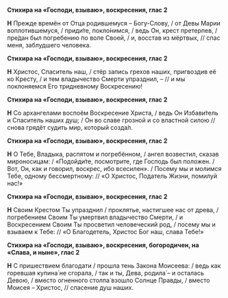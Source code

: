 **Стихира на «Господи, взываю», воскресения, глас 2**

**Н** Прежде времён от Отца родившемуся – Богу-Слову, / от Девы Марии воплотившемуся, / приди́те, покло́нимся, / ведь Он, крест претерпев, / пре́дан был погребению по воле Своей, / и, восстав из мёртвых, // спас меня, заблудшего человека.

**Стихира на «Господи, взываю», воскресения, глас 2**

**Н** Христос, Спаситель наш, / стёр запись грехов наших, пригвоздив её ко Кресту, / и тем владычество Смерти упразднил, – // и мы поклоняемся Его тридневному Воскресению!

**Стихира на «Господи, взываю», воскресения, глас 2**

**Н** Со архангелами воспоём Воскресение Христа, / ведь Он Избави́тель и Спаситель наших душ; / Он во славе грозной и со властной силою // снова грядёт судить мир, который созда́л.

**Стихира на «Господи, взываю», воскресения, глас 2**

**Н** О Тебе, Владыка, распятом и погребённом, / ангел возвестил, сказав мироносицам: / «Подойди́те, посмотрите, где Господь был положен. / Вот, Он, как и говорил, воскрес, ибо всесилен». / Посему мы и молимся Тебе, одному бессмертному: // «О Христос, Податель Жизни, помилуй нас!»

**Стихира на «Господи, взываю», воскресения, глас 2**

**Н** Своим Крестом Ты упразднил / проклятье, настигшее нас от древа, / погребением Своим Ты умертвил владычество Смерти, / и Воскресением Своим Ты просветил человеческий род, / посему мы и взываем к Тебе: // «О Благодетель, Христос Бог наш, слава Тебе!»

**Стихира на «Господи, взываю», воскресения, богородичен, на «Слава, и ныне», глас 2**

**Н** С пришествием благодати / прошла тень Закона Моисеева: / ведь как горевшая купина́ не сгорала, / так и ты, Дева, родила́ – и осталась Девою, / вместо огненного столпа́ взошло Солнце Правды, / вместо Моисея – Христос, // спасение душ наших.
